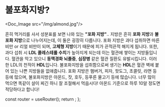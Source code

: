 # 불포화지방?


<Doc_Image src="/img/almond.jpg"/>

흔히 먹거리를 사서 성분표를 보면 나와 있는 **"포화 지방"**.. 지방은 흔히 **포화 지방**과 **불포화 지방**으로 나누어지는데, 이 둘은 굉장히 다릅니다. 포화 지방은 과다 섭취하면 마른 비만 or 리얼 비만이 되며, **고체형 지방**이기 때문에 피가 끈적끈적 해지게 됩니다. 또한, 과다 섭취 시 **LDL 콜레스테롤 수치**가 높아지게 되는데 이는 혈관에 쌓이는 지방들입니다. 혈관을 막고 있으니 **동맥경화 뇌졸중**, **심장병** 같은 혈관 질환도 유발시킵니다. 이러한 LDL의 천적이 **HDL**입니다. 불포화지방을 섭취함으로써 생기는 **HDL**은 혈관 벽에 붙어 있는 나쁜 지방들을 없애줍니다. 포화 지방은 햄버거, 피자, 핫도그, 초콜릿, 라면 등등에 많으며, 불포화지방은 아몬드, 잣, 호두, 등푸른 물고기 등에 많습니다. 너무 많이 먹으면 똑같이 살이 찌긴 하니 잘 조절해서 먹읍시다! 아몬드 기준으로 하루 10알 정도면 적당하다고 합니다!



  const router = useRouter();
  return <PageKey route={router.pathname} />;
};

<Final />
